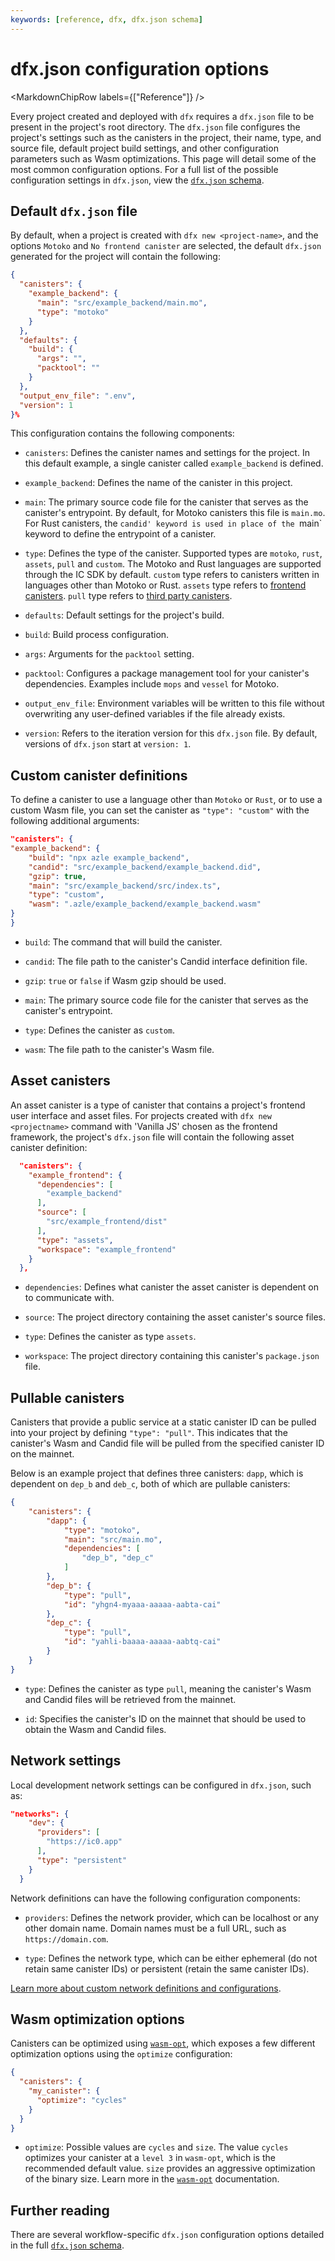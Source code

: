 ```yaml
---
keywords: [reference, dfx, dfx.json schema]
---
```



# dfx.json configuration options

<MarkdownChipRow labels={["Reference"]} />



Every project created and deployed with `dfx` requires a `dfx.json` file to be present in the project's root directory. The `dfx.json` file configures the project's settings such as the canisters in the project, their name, type, and source file, default project build settings, and other configuration parameters such as Wasm optimizations. This page will detail some of the most common configuration options. For a full list of the possible configuration settings in `dfx.json`, view the [`dfx.json` schema](/docs/current/developer-docs/developer-tools/cli-tools/dfx-json-reference).

## Default `dfx.json` file

By default, when a project is created with `dfx new <project-name>`, and the options `Motoko` and `No frontend canister` are selected, the default `dfx.json` generated for the project will contain the following:

```json
{
  "canisters": {
    "example_backend": {
      "main": "src/example_backend/main.mo",
      "type": "motoko"
    }
  },
  "defaults": {
    "build": {
      "args": "",
      "packtool": ""
    }
  },
  "output_env_file": ".env",
  "version": 1
}%
```

This configuration contains the following components:

- `canisters`: Defines the canister names and settings for the project. In this default example, a single canister called `example_backend` is defined.

- `example_backend`: Defines the name of the canister in this project.

- `main`: The primary source code file for the canister that serves as the canister's entrypoint. By default, for Motoko canisters this file is `main.mo`. For Rust canisters, the `candid' keyword is used in place of the `main` keyword to define the entrypoint of a canister. 

- `type`: Defines the type of the canister. Supported types are `motoko`, `rust`, `assets`, `pull` and `custom`. The Motoko and Rust languages are supported through the IC SDK by default. `custom` type refers to canisters written in languages other than Motoko or Rust. `assets` type refers to [frontend canisters](#asset-canisters). `pull` type refers to [third party canisters](#pullable-canisters). 

- `defaults`: Default settings for the project's build.

- `build`: Build process configuration.

- `args`: Arguments for the `packtool` setting.

- `packtool`: Configures a package management tool for your canister's dependencies. Examples include `mops` and `vessel` for Motoko.

- `output_env_file`: Environment variables will be written to this file without overwriting any user-defined variables if the file already exists.

- `version`: Refers to the iteration version for this `dfx.json` file. By default, versions of `dfx.json` start at `version: 1`.

## Custom canister definitions

To define a canister to use a language other than `Motoko` or `Rust`, or to use a custom Wasm file, you can set the canister as `"type": "custom"` with the following additional arguments:

```json
"canisters": {
"example_backend": {
    "build": "npx azle example_backend",
    "candid": "src/example_backend/example_backend.did",
    "gzip": true,
    "main": "src/example_backend/src/index.ts",
    "type": "custom",
    "wasm": ".azle/example_backend/example_backend.wasm"
}
}
```

- `build`: The command that will build the canister.

- `candid`: The file path to the canister's Candid interface definition file.

- `gzip`: `true` or `false` if Wasm gzip should be used.

- `main`: The primary source code file for the canister that serves as the canister's entrypoint.

- `type`: Defines the canister as `custom`.

- `wasm`: The file path to the canister's Wasm file.


## Asset canisters

An asset canister is a type of canister that contains a project's frontend user interface and asset files. For projects created with `dfx new <projectname>` command with 'Vanilla JS' chosen as the frontend framework, the project's `dfx.json` file will contain the following asset canister definition:

```json
  "canisters": {
    "example_frontend": {
      "dependencies": [
        "example_backend"
      ],
      "source": [
        "src/example_frontend/dist"
      ],
      "type": "assets",
      "workspace": "example_frontend"
    }
  },
```

- `dependencies`: Defines what canister the asset canister is dependent on to communicate with.

- `source`: The project directory containing the asset canister's source files.

- `type`: Defines the canister as type `assets`.

- `workspace`: The project directory containing this canister's `package.json` file.


## Pullable canisters

Canisters that provide a public service at a static canister ID can be pulled into your project by defining `"type": "pull"`. This indicates that the canister's Wasm and Candid file will be pulled from the specified canister ID on the mainnet.

Below is an example project that defines three canisters: `dapp`, which is dependent on `dep_b` and `deb_c`, both of which are pullable canisters:

```json
{
    "canisters": {
        "dapp": {
            "type": "motoko",
            "main": "src/main.mo",
            "dependencies": [
                "dep_b", "dep_c"
            ]
        },
        "dep_b": {
            "type": "pull",
            "id": "yhgn4-myaaa-aaaaa-aabta-cai"
        },
        "dep_c": {
            "type": "pull",
            "id": "yahli-baaaa-aaaaa-aabtq-cai"
        }
    }
}
```

- `type`: Defines the canister as type `pull`, meaning the canister's Wasm and Candid files will be retrieved from the mainnet.

- `id`: Specifies the canister's ID on the mainnet that should be used to obtain the Wasm and Candid files.

## Network settings

Local development network settings can be configured in `dfx.json`, such as:

```json
"networks": {
    "dev": {
      "providers": [
        "https://ic0.app"
      ],
      "type": "persistent"
    }
  }
```

Network definitions can have the following configuration components:

- `providers`: Defines the network provider, which can be localhost or any other domain name. Domain names must be a full URL, such as `https://domain.com`.

- `type`: Defines the network type, which can be either ephemeral (do not retain same canister IDs) or persistent (retain the same canister IDs).

[Learn more about custom network definitions and configurations](/docs/current/developer-docs/developer-tools/cli-tools/advanced-dfx/networks-json).

## Wasm optimization options

Canisters can be optimized using [`wasm-opt`](https://github.com/WebAssembly/binaryen), which exposes a few different optimization options using the `optimize` configuration:


```json
{
  "canisters": {
    "my_canister": {
      "optimize": "cycles"
    }
  }
}
```

- `optimize`: Possible values are `cycles` and `size`. The value `cycles` optimizes your canister at a `level 3` in `wasm-opt`, which is the recommended default value. `size` provides an aggressive optimization of the binary size. Learn more in the [`wasm-opt`](https://github.com/WebAssembly/binaryen) documentation.

## Further reading

There are several workflow-specific `dfx.json` configuration options detailed in the full [`dfx.json` schema](/docs/current/developer-docs/developer-tools/cli-tools/dfx-json-reference).

